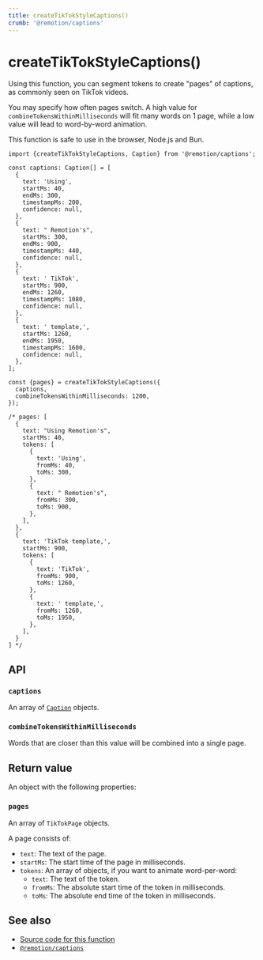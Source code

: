 ```yaml
---
title: createTikTokStyleCaptions()
crumb: '@remotion/captions'
---
```


# createTikTokStyleCaptions()<AvailableFrom v="4.0.216"/>

Using this function, you can segment tokens to create "pages" of captions, as commonly seen on TikTok videos.

You may specify how often pages switch.
A high value for `combineTokensWithinMilliseconds` will fit many words on 1 page, while a low value will lead to word-by-word animation.

This function is safe to use in the browser, Node.js and Bun.

```tsx twoslash title="Create pages from captions"
import {createTikTokStyleCaptions, Caption} from '@remotion/captions';

const captions: Caption[] = [
  {
    text: 'Using',
    startMs: 40,
    endMs: 300,
    timestampMs: 200,
    confidence: null,
  },
  {
    text: " Remotion's",
    startMs: 300,
    endMs: 900,
    timestampMs: 440,
    confidence: null,
  },
  {
    text: ' TikTok',
    startMs: 900,
    endMs: 1260,
    timestampMs: 1080,
    confidence: null,
  },
  {
    text: ' template,',
    startMs: 1260,
    endMs: 1950,
    timestampMs: 1600,
    confidence: null,
  },
];

const {pages} = createTikTokStyleCaptions({
  captions,
  combineTokensWithinMilliseconds: 1200,
});

/* pages: [
  {
    text: "Using Remotion's",
    startMs: 40,
    tokens: [
      {
        text: 'Using',
        fromMs: 40,
        toMs: 300,
      },
      {
        text: " Remotion's",
        fromMs: 300,
        toMs: 900,
      },
    ],
  },
  {
    text: 'TikTok template,',
    startMs: 900,
    tokens: [
      {
        text: 'TikTok',
        fromMs: 900,
        toMs: 1260,
      },
      {
        text: ' template,',
        fromMs: 1260,
        toMs: 1950,
      },
    ],
  }
] */
```

## API

### `captions`

An array of [`Caption`](/docs/captions/caption) objects.

### `combineTokensWithinMilliseconds`

Words that are closer than this value will be combined into a single page.

## Return value

An object with the following properties:

### `pages`

An array of `TikTokPage` objects.

A page consists of:

- `text`: The text of the page.
- `startMs`: The start time of the page in milliseconds.
- `tokens`: An array of objects, if you want to animate word-per-word:
  - `text`: The text of the token.
  - `fromMs`: The absolute start time of the token in milliseconds.
  - `toMs`: The absolute end time of the token in milliseconds.

## See also

- [Source code for this function](https://github.com/remotion-dev/remotion/blob/main/packages/captions/src/create-tiktok-style-captions.ts)
- [`@remotion/captions`](/docs/captions)
